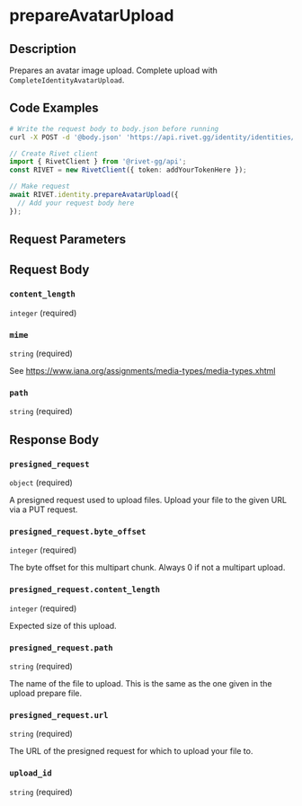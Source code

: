 

# prepareAvatarUpload

## Description

Prepares an avatar image upload. Complete upload with `CompleteIdentityAvatarUpload`.


## Code Examples

<CodeGroup title='Request' tag='POST' label='https://api.rivet.gg/identity/identities/avatar-upload/prepare'>

```bash {{ title: 'cURL' }}
# Write the request body to body.json before running
curl -X POST -d '@body.json' 'https://api.rivet.gg/identity/identities/avatar-upload/prepare'
```

```ts
// Create Rivet client
import { RivetClient } from '@rivet-gg/api';
const RIVET = new RivetClient({ token: addYourTokenHere });

// Make request
await RIVET.identity.prepareAvatarUpload({
  // Add your request body here
});
```

</CodeGroup>


## Request Parameters


## Request Body

### `content_length`

`integer` (required)

### `mime`

`string` (required)

See https://www.iana.org/assignments/media-types/media-types.xhtml

### `path`

`string` (required)




## Response Body

### `presigned_request`

`object` (required)

A presigned request used to upload files. Upload your file to the given URL via a PUT request.


### `presigned_request.byte_offset`

`integer` (required)

The byte offset for this multipart chunk. Always 0 if not a multipart upload.

### `presigned_request.content_length`

`integer` (required)

Expected size of this upload.

### `presigned_request.path`

`string` (required)

The name of the file to upload.  This is the same as the one given in the upload prepare file.


### `presigned_request.url`

`string` (required)

The URL of the presigned request for which to upload your file to.


### `upload_id`

`string` (required)



